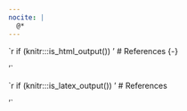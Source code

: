 ```yaml
---
nocite: |
  @*
---
```

`r if (knitr:::is_html_output()) '
# References {-}
<div id="refs"></div>

'`

`r if (knitr:::is_latex_output()) '
# References

<div id="refs"></div>

'`
